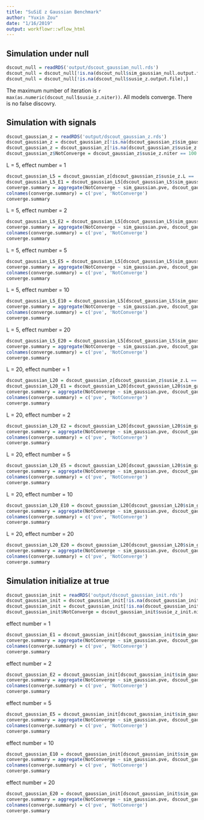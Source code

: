 ```yaml
---
title: "SuSiE z Gaussian Benchmark"
author: "Yuxin Zou"
date: "1/16/2019"
output: workflowr::wflow_html
---
```


## Simulation under null

```r
dscout_null = readRDS('output/dscout_gaussian_null.rds')
dscout_null = dscout_null[!is.na(dscout_null$sim_gaussian_null.output.file),]
dscout_null = dscout_null[!is.na(dscout_null$susie_z.output.file),]
```

The maximum number of iteration is `r max(as.numeric(dscout_null$susie_z.niter))`. All models converge. There is no false discovry.

## Simulation with signals

```r
dscout_gaussian_z = readRDS('output/dscout_gaussian_z.rds')
dscout_gaussian_z = dscout_gaussian_z[!is.na(dscout_gaussian_z$sim_gaussian.output.file),]
dscout_gaussian_z = dscout_gaussian_z[!is.na(dscout_gaussian_z$susie_z.output.file),]
dscout_gaussian_z$NotConverge = dscout_gaussian_z$susie_z.niter == 100
```

L = 5, effect number = 1
```r
dscout_gaussian_L5 = dscout_gaussian_z[dscout_gaussian_z$susie_z.L == '5',]
dscout_gaussian_L5_E1 = dscout_gaussian_L5[dscout_gaussian_L5$sim_gaussian.effect_num == '1',]
converge.summary = aggregate(NotConverge ~ sim_gaussian.pve, dscout_gaussian_L5_E1, sum)
colnames(converge.summary) = c('pve', 'NotConverge')
converge.summary
```

L = 5, effect number = 2
```r
dscout_gaussian_L5_E2 = dscout_gaussian_L5[dscout_gaussian_L5$sim_gaussian.effect_num == '2',]
converge.summary = aggregate(NotConverge ~ sim_gaussian.pve, dscout_gaussian_L5_E2, sum)
colnames(converge.summary) = c('pve', 'NotConverge')
converge.summary
```

L = 5, effect number = 5
```r
dscout_gaussian_L5_E5 = dscout_gaussian_L5[dscout_gaussian_L5$sim_gaussian.effect_num == '5',]
converge.summary = aggregate(NotConverge ~ sim_gaussian.pve, dscout_gaussian_L5_E5, sum)
colnames(converge.summary) = c('pve', 'NotConverge')
converge.summary
```

L = 5, effect number = 10
```r
dscout_gaussian_L5_E10 = dscout_gaussian_L5[dscout_gaussian_L5$sim_gaussian.effect_num == '10',]
converge.summary = aggregate(NotConverge ~ sim_gaussian.pve, dscout_gaussian_L5_E10, sum)
colnames(converge.summary) = c('pve', 'NotConverge')
converge.summary
```

L = 5, effect number = 20
```r
dscout_gaussian_L5_E20 = dscout_gaussian_L5[dscout_gaussian_L5$sim_gaussian.effect_num == '20',]
converge.summary = aggregate(NotConverge ~ sim_gaussian.pve, dscout_gaussian_L5_E20, sum)
colnames(converge.summary) = c('pve', 'NotConverge')
converge.summary
```

L = 20, effect number = 1
```r
dscout_gaussian_L20 = dscout_gaussian_z[dscout_gaussian_z$susie_z.L == '20',]
dscout_gaussian_L20_E1 = dscout_gaussian_L20[dscout_gaussian_L20$sim_gaussian.effect_num == '1',]
converge.summary = aggregate(NotConverge ~ sim_gaussian.pve, dscout_gaussian_L20_E1, sum)
colnames(converge.summary) = c('pve', 'NotConverge')
converge.summary
```

L = 20, effect number = 2
```r
dscout_gaussian_L20_E2 = dscout_gaussian_L20[dscout_gaussian_L20$sim_gaussian.effect_num == '2',]
converge.summary = aggregate(NotConverge ~ sim_gaussian.pve, dscout_gaussian_L20_E2, sum)
colnames(converge.summary) = c('pve', 'NotConverge')
converge.summary
```
L = 20, effect number = 5
```r
dscout_gaussian_L20_E5 = dscout_gaussian_L20[dscout_gaussian_L20$sim_gaussian.effect_num == '5',]
converge.summary = aggregate(NotConverge ~ sim_gaussian.pve, dscout_gaussian_L20_E5, sum)
colnames(converge.summary) = c('pve', 'NotConverge')
converge.summary
```

L = 20, effect number = 10
```r
dscout_gaussian_L20_E10 = dscout_gaussian_L20[dscout_gaussian_L20$sim_gaussian.effect_num == '10',]
converge.summary = aggregate(NotConverge ~ sim_gaussian.pve, dscout_gaussian_L20_E10, sum)
colnames(converge.summary) = c('pve', 'NotConverge')
converge.summary
```
L = 20, effect number = 20
```r
dscout_gaussian_L20_E20 = dscout_gaussian_L20[dscout_gaussian_L20$sim_gaussian.effect_num == '20',]
converge.summary = aggregate(NotConverge ~ sim_gaussian.pve, dscout_gaussian_L20_E20, sum)
colnames(converge.summary) = c('pve', 'NotConverge')
converge.summary
```

## Simulation initialize at true

```r
dscout_gaussian_init = readRDS('output/dscout_gaussian_init.rds')
dscout_gaussian_init = dscout_gaussian_init[!is.na(dscout_gaussian_init$sim_gaussian.output.file),]
dscout_gaussian_init = dscout_gaussian_init[!is.na(dscout_gaussian_init$susie_z_init.output.file),]
dscout_gaussian_init$NotConverge = dscout_gaussian_init$susie_z_init.niter == 100
```

effect number = 1
```r
dscout_gaussian_E1 = dscout_gaussian_init[dscout_gaussian_init$sim_gaussian.effect_num == '1',]
converge.summary = aggregate(NotConverge ~ sim_gaussian.pve, dscout_gaussian_E1, sum)
colnames(converge.summary) = c('pve', 'NotConverge')
converge.summary
```

effect number = 2
```r
dscout_gaussian_E2 = dscout_gaussian_init[dscout_gaussian_init$sim_gaussian.effect_num == '2',]
converge.summary = aggregate(NotConverge ~ sim_gaussian.pve, dscout_gaussian_E2, sum)
colnames(converge.summary) = c('pve', 'NotConverge')
converge.summary
```

effect number = 5
```r
dscout_gaussian_E5 = dscout_gaussian_init[dscout_gaussian_init$sim_gaussian.effect_num == '5',]
converge.summary = aggregate(NotConverge ~ sim_gaussian.pve, dscout_gaussian_E5, sum)
colnames(converge.summary) = c('pve', 'NotConverge')
converge.summary
```

effect number = 10
```r
dscout_gaussian_E10 = dscout_gaussian_init[dscout_gaussian_init$sim_gaussian.effect_num == '10',]
converge.summary = aggregate(NotConverge ~ sim_gaussian.pve, dscout_gaussian_E10, sum)
colnames(converge.summary) = c('pve', 'NotConverge')
converge.summary
```

effect number = 20
```r
dscout_gaussian_E20 = dscout_gaussian_init[dscout_gaussian_init$sim_gaussian.effect_num == '20',]
converge.summary = aggregate(NotConverge ~ sim_gaussian.pve, dscout_gaussian_E20, sum)
colnames(converge.summary) = c('pve', 'NotConverge')
converge.summary
```

